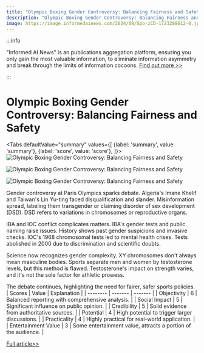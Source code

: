 ```yaml
---
title: "Olympic Boxing Gender Controversy: Balancing Fairness and Safety"
description: "Olympic Boxing Gender Controversy: Balancing Fairness and Safety"
image: https://image.informedainews.com/2024/08/Spo-zCD-1723288612-0.jpg
---
```



:::info

"Informed AI News" is an publications aggregation platform, ensuring you only gain the most valuable information, to eliminate information asymmetry and break through the limits of information cocoons.  [Find out more >>](/)

:::

# Olympic Boxing Gender Controversy: Balancing Fairness and Safety


<Tabs
	defaultValue="summary"
	values={[
	{label: 'summary', value: 'summary'},
	{label: 'score', value: 'score'},
]}>
<TabItem value="summary">
<img
  src="https://image.informedainews.com/2024/08/Spo-zCD-1723288612-0.jpg"
  alt="Olympic Boxing Gender Controversy: Balancing Fairness and Safety"
/>

<img
  src="https://image.informedainews.com/2024/08/Spo-aun-1723288612-1.jpg"
  alt="Olympic Boxing Gender Controversy: Balancing Fairness and Safety"
/>

<img
  src="https://image.informedainews.com/2024/08/Spo-th9-1723288612-2.jpg"
  alt="Olympic Boxing Gender Controversy: Balancing Fairness and Safety"
/>



Gender controversy at Paris Olympics sparks debate. Algeria's Imane Khelif and Taiwan's Lin Yu-ting faced disqualification and slander. Misinformation spread, labeling them transgender or claiming disorder of sex development (DSD). DSD refers to variations in chromosomes or reproductive organs.

IBA and IOC conflict complicates matters. IBA's gender tests and public naming raise issues. History shows past gender suspicions and invasive checks. IOC's 1968 chromosomal tests led to mental health crises. Tests abolished in 2000 due to discrimination and scientific doubts.

Science now recognizes gender complexity. XY chromosomes don't always mean masculine bodies. Sports separate men and women by testosterone levels, but this method is flawed. Testosterone's impact on strength varies, and it's not the sole factor for athletic prowess.

The debate continues, highlighting the need for fairer, safer sports policies.
</TabItem>
<TabItem value="score">
	| Scores     | Value   | Explanation |
	| -------- | ------- | ------- |
	| Objectivity  | 6    | Balanced reporting with comprehensive analysis.    |
	| Social Impact | 5     | Significant influence on public opinion.    |
	| Credibility    | 5    | Solid evidence from authoritative sources.    |
	| Potential    | 4    | High potential to trigger larger discussions.    |
	| Practicality    | 4    | Highly practical for real-world application.    |
	| Entertainment Value    | 3    | Some entertainment value, attracts a portion of the audience.    |
</TabItem>
</Tabs>

[Full article>>](https://asia.nikkei.com/Spotlight/Comment/Olympic-boxing-gender-controversy-reveals-danger-of-speculation)
